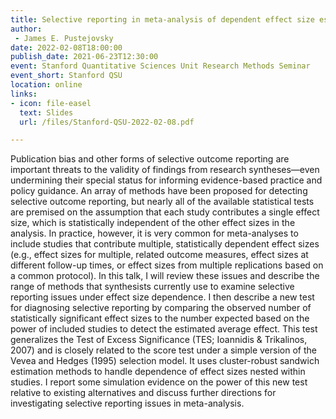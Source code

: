 ```yaml
---
title: Selective reporting in meta-analysis of dependent effect size estimates
author: 
 - James E. Pustejovsky
date: 2022-02-08T18:00:00
publish_date: 2021-06-23T12:30:00
event: Stanford Quantitative Sciences Unit Research Methods Seminar
event_short: Stanford QSU
location: online
links:
- icon: file-easel
  text: Slides
  url: /files/Stanford-QSU-2022-02-08.pdf

---
```



Publication bias and other forms of selective outcome reporting are important threats to the validity of findings from research syntheses—even undermining their special status for informing evidence-based practice and policy guidance. An array of methods have been proposed for detecting selective outcome reporting, but nearly all of the available statistical tests are premised on the assumption that each study contributes a single effect size, which is statistically independent of the other effect sizes in the analysis. In practice, however, it is very common for meta-analyses to include studies that contribute multiple, statistically dependent effect sizes (e.g., effect sizes for multiple, related outcome measures, effect sizes at different follow-up times, or effect sizes from multiple replications based on a common protocol). In this talk, I will review these issues and describe the range of methods that synthesists currently use to examine selective reporting issues under effect size dependence. I then describe a new test for diagnosing selective reporting by comparing the observed number of statistically significant effect sizes to the number expected based on the power of included studies to detect the estimated average effect. This test generalizes the Test of Excess Significance (TES; Ioannidis & Trikalinos, 2007) and is closely related to the score test under a simple version of the Vevea and Hedges (1995) selection model. It uses cluster-robust sandwich estimation methods to handle dependence of effect sizes nested within studies. I report some simulation evidence on the power of this new test relative to existing alternatives and discuss further directions for investigating selective reporting issues in meta-analysis.

